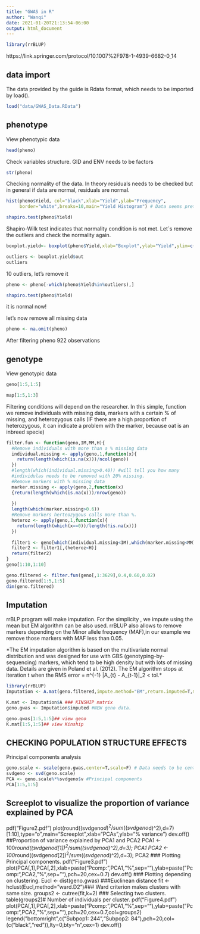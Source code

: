 ```yaml
---
title: "GWAS in R"
author: "Wanqi"
date: 2021-01-20T21:13:54-06:00
output: html_document
---
```


```r
library(rrBLUP)
```

https://link.springer.com/protocol/10.1007%2F978-1-4939-6682-0_14


## data import 
The data provided by the guide is Rdata format, which needs to be imported by load(). 

```r
load("data/GWAS_Data.RData")
```

## phenotype

View phenotypic data
```r
head(pheno)
```

Check variables structure. GID and ENV needs to be factors
```r
str(pheno)
```

Checking normality of the data. In theory residuals needs to be checked 
but in general if data are normal, residuals are normal. 

```r

hist(pheno$Yield, col="black",xlab="Yield",ylab="Frequency",
     border="white",breaks=10,main="Yield Histogram") # Data seems pretty normal with some outliers. 
```

```r
shapiro.test(pheno$Yield)
```
Shapiro-Wilk test indicates that normality condition is not met. Let´s remove the outliers and check the normality again. 

```r
boxplot.yield<- boxplot(pheno$Yield,xlab="Boxplot",ylab="Yield",ylim=c(4000,9000))
```

```r
outliers <- boxplot.yield$out
outliers
```
10 outliers, let's remove it

```r
pheno <- pheno[-which(pheno$Yield%in%outliers),]
```

```r
shapiro.test(pheno$Yield)
```
it is normal now!

let's now remove all missing data
```r
pheno <- na.omit(pheno)
```

After filtering pheno 922 observations

## genotype

View genotypic data
```r
geno[1:5,1:5]
```

```r
map[1:5,1:3]
```


Filtering conditions will depend on the researcher. In this simple, function
we remove individuals with missing data, markers with a certain % of missing,
and heterozygous calls (IF there are a high proportion of heterozygous, it can
indicate a problem with the marker, because oat is an inbreed specie)

```r
filter.fun <- function(geno,IM,MM,H){
  #Remove individuals with more than a % missing data
  individual.missing <- apply(geno,1,function(x){
    return(length(which(is.na(x)))/ncol(geno))
  })
  #length(which(individual.missing>0.40)) #will tell you how many 
  #individulas needs to be removed with 20% missing.
  #Remove markers with % missing data
  marker.missing <- apply(geno,2,function(x)
  {return(length(which(is.na(x)))/nrow(geno))
    
  })
  length(which(marker.missing>0.6))
  #Remove markers herteozygous calls more than %. 
  heteroz <- apply(geno,1,function(x){
    return(length(which(x==0))/length(!is.na(x)))
  })
  
  filter1 <- geno[which(individual.missing<IM),which(marker.missing<MM)]
  filter2 <- filter1[,(heteroz<H)]
  return(filter2)
}
geno[1:10,1:10]
```

```r
geno.filtered <- filter.fun(geno[,1:3629],0.4,0.60,0.02)
geno.filtered[1:5,1:5]
dim(geno.filtered)
```


## Imputation

rrBLP program will make imputation. For the simplicity , we impute using the mean but EM algorithm can be also used. rrBLUP also allows to remove markers depending on the Minor allele frequency (MAF),in our example we remove those markers with MAF less than 0.05.

*The EM imputation algorithm is based on the multivariate normal distribution and was designed for use with GBS (genotyping-by-sequencing) markers, which tend to be high density but with lots of missing data. Details are given in Poland et al. (2012). The EM algorithm stops at iteration t when the RMS error = n^{-1} \|A_{t} - A_{t-1}\|_2 < tol.*

```r
library(rrBLUP)
Imputation <- A.mat(geno.filtered,impute.method="EM",return.imputed=T,min.MAF=0.05)
```
```r
K.mat <- Imputation$A ### KINSHIP matrix
geno.gwas <- Imputation$imputed #NEW geno data.
```


```r
geno.gwas[1:5,1:5]## view geno
K.mat[1:5,1:5]## view Kinship
```

## CHECKING POPULATION STRUCTURE EFFECTS

Principal components analysis
```r
geno.scale <- scale(geno.gwas,center=T,scale=F) # Data needs to be center.
svdgeno <- svd(geno.scale) 
PCA <- geno.scale%*%svdgeno$v #Principal components
PCA[1:5,1:5]
```



## Screeplot to visualize the proportion of variance explained by PCA
pdf("Figure2.pdf")
plot(round((svdgeno$d)^2/sum((svdgeno$d)^2),d=7)[1:10],type="o",main="Screeplot",xlab="PCAs",ylab="% variance")
dev.off()
##Proportion of variance explained by PCA1 and PCA2
PCA1 <- 100*round((svdgeno$d[1])^2/sum((svdgeno$d)^2),d=3); PCA1
PCA2 <- 100*round((svdgeno$d[2])^2/sum((svdgeno$d)^2),d=3); PCA2
### Plotting Principal components.
pdf("Figure3.pdf")
plot(PCA[,1],PCA[,2],xlab=paste("Pcomp:",PCA1,"%",sep=""),ylab=paste("Pcomp:",PCA2,"%",sep=""),pch=20,cex=0.7)
dev.off()
### Plotting depending on clustering. 
Eucl <- dist(geno.gwas) ###Euclinean distance
fit <- hclust(Eucl,method="ward.D2")### Ward criterion makes clusters with same size.
groups2 <- cutree(fit,k=2) ### Selecting two clusters.
table(groups2)# Number of individuals per cluster.
pdf("Figure4.pdf")
plot(PCA[,1],PCA[,2],xlab=paste("Pcomp:",PCA1,"%",sep=""),ylab=paste("Pcomp:",PCA2,"%",sep=""),pch=20,cex=0.7,col=groups2)
legend("bottomright",c("Subpop1: 244","Subpop2: 84"),pch=20,col=(c("black","red")),lty=0,bty="n",cex=1)
dev.off()

